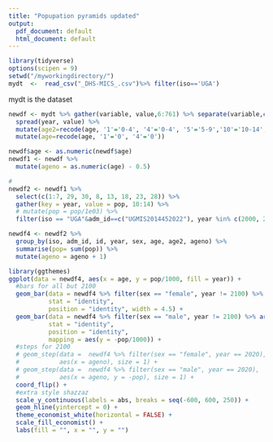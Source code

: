 ```yaml
---
title: "Popupation pyramids updated"
output:
  pdf_document: default
  html_document: default
---
```



```r
library(tidyverse)
options(scipen = 9)
setwd("/myworkingdirectory/")
mydt  <-  read_csv("_DHS-MICS_.csv")%>% filter(iso=='UGA')
```


mydt is the dataset

```r
newdf <- mydt %>% gather(variable, value,6:761) %>% separate(variable,c('year','sex', 'age'), sep='_') %>% mutate(sex=if_else(sex=='F','female','male')) %>% 
  spread(year, value) %>% 
  mutate(age2=recode(age, '1'='0-4', '4'='0-4', '5'='5-9','10'='10-14','15'='15-19', '20'='20-24', '25'= '25-29', '30'='30-34', '35'='35-39', '40'='40-44', '45'='45-49', '50'='50-54', '55'='55-59', '60'='60-64', '65'='65-69', '70'='70-74', '75'='75-79', '80'='80+')) %>% 
  mutate(age=recode(age, '1'='0', '4'='0'))

newdf$age <- as.numeric(newdf$age)
newdf1 <- newdf %>% 
  mutate(ageno = as.numeric(age) - 0.5)

#
newdf2 <- newdf1 %>%
  select(c(1:7, 29, 30, 8, 13, 18, 23, 28)) %>%
  gather(key = year, value = pop, 10:14) %>%
  # mutate(pop = pop/1e03) %>%
  filter(iso == "UGA"&adm_id==c("UGMIS2014452022"), year %in% c(2000, 2005, 2010, 2015, 2020))

newdf4 <- newdf2 %>%
  group_by(iso, adm_id, id, year, sex, age, age2, ageno) %>% 
  summarise(pop= sum(pop)) %>%
  mutate(ageno = ageno + 1)

library(ggthemes) 
ggplot(data = newdf4, aes(x = age, y = pop/1000, fill = year)) +
  #bars for all but 2100
  geom_bar(data = newdf4 %>% filter(sex == "female", year != 2100) %>% arrange(rev(year)),
           stat = "identity",
           position = "identity", width = 4.5) +
  geom_bar(data = newdf4 %>% filter(sex == "male", year != 2100) %>% arrange(rev(year)),
           stat = "identity",
           position = "identity",
           mapping = aes(y = -pop/1000)) +
  #steps for 2100
  # geom_step(data =  newdf4 %>% filter(sex == "female", year == 2020),
  #           aes(x = ageno), size = 1) +
  # geom_step(data =  newdf4 %>% filter(sex == "male", year == 2020),
  #           aes(x = ageno, y = -pop), size = 1) +
  coord_flip() +
  #extra style shazzaz
  scale_y_continuous(labels = abs, breaks = seq(-600, 600, 250)) +
  geom_hline(yintercept = 0) +
  theme_economist_white(horizontal = FALSE) +
  scale_fill_economist() +
  labs(fill = "", x = "", y = "")

```


